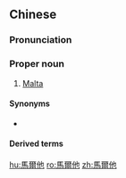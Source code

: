 ==Chinese==
{{zh-forms|s=马尔他|gloss=-}}

===Pronunciation===
{{zh-pron
|m=Mǎ'ěrtā
|c=maa5 ji5 taa1
|cat=pn
}}

===Proper noun===
{{zh-proper noun}}

# {{lb|zh|Taiwan}} [[Malta]]

====Synonyms====
* {{qualifier|Mainland China}} {{zh-l|馬耳他}}

====Derived terms====
{{zh-der|馬爾他人}}

{{zh-cat|Countries}}

[[hu:馬爾他]]
[[ro:馬爾他]]
[[zh:馬爾他]]